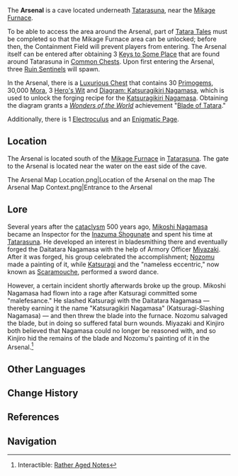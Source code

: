 {{Location Infobox
|image        = The Arsenal.png
|type         = Point of Interest
|region       = Inazuma
|area         = Kannazuka
|subarea      = Tatarasuna
}}
The '''Arsenal''' is a cave located underneath [[Tatarasuna]], near the [[Mikage Furnace]].

To be able to access the area around the Arsenal, part of [[Tatara Tales (Quest)|Tatara Tales]] must be completed so that the Mikage Furnace area can be unlocked; before then, the Containment Field will prevent players from entering. The Arsenal itself can be entered after obtaining 3 [[Key to Some Place|Keys to Some Place]] that are found around Tatarasuna in [[Common Chest]]s. Upon first entering the Arsenal, three [[Ruin Sentinels]] will spawn.

In the Arsenal, there is a [[Luxurious Chest]] that contains 30 [[Primogem]]s, 30,000 [[Mora]], 3 [[Hero's Wit]] and [[Diagram: Katsuragikiri Nagamasa]], which is used to unlock the forging recipe for the [[Katsuragikiri Nagamasa]]. Obtaining the diagram grants a ''[[Wonders of the World]]'' achievement "[[Blade of Tatara]]."

Additionally, there is 1 [[Electroculus]] and an [[Toki Alley Tales|Enigmatic Page]].

==Location==
The Arsenal is located south of the [[Mikage Furnace]] in [[Tatarasuna]]. The gate to the Arsenal is located near the water on the east side of the cave.

<gallery>
The Arsenal Map Location.png|Location of the Arsenal on the map
The Arsenal Map Context.png|Entrance to the Arsenal
</gallery>

==Lore==
Several years after the [[cataclysm]] 500 years ago, [[Mikoshi Nagamasa]] became an Inspector for the [[Inazuma Shogunate]] and spent his time at [[Tatarasuna]]. He developed an interest in bladesmithing there and eventually forged the Daitatara Nagamasa with the help of Armory Officer [[Miyazaki]]. After it was forged, his group celebrated the accomplishment; [[Nozomu]] made a painting of it, while [[Katsuragi]] and the "nameless eccentric," now known as [[Scaramouche]], performed a sword dance.

However, a certain incident shortly afterwards broke up the group. Mikoshi Nagamasa had flown into a rage after Katsuragi committed some "malefesance." He slashed Katsuragi with the Daitatara Nagamasa &mdash; thereby earning it the name "Katsuragikiri Nagamasa" (Katsuragi-Slashing Nagamasa) &mdash; and then threw the blade into the furnace. Nozomu salvaged the blade, but in doing so suffered fatal burn wounds. Miyazaki and Kinjiro both believed that Nagamasa could no longer be reasoned with, and so Kinjiro hid the remains of the blade and Nozomu's painting of it in the Arsenal.<ref name="aged">Interactible: [[Rather Aged Notes]]</ref>

==Other Languages==
{{Other Languages
|en       = Arsenal
|zhs      = 兵库
|zhs_rm   = Bīngkù
|zht      = 兵庫
|zht_rm   = Bīngkù
|zh_tl    = 
|ja       = 武器庫
|ja_rm    = Buki-ko{{Assumed}}
|ja_tl    = Arsenal
|ko       = {{tt|병기고|兵器庫}}
|ko_rm    = Byeonggi-go
|ko_tl    = Arsenal
|es       = Arsenal
|fr       = Arsenal
|ru       = Оружейная комната<ref name="open">Prompt at the Arsenal Gate: "Use the above items to Open Arsenal Gate"</ref> / Арсенал<ref name="aged" />
|ru_tl    = Weapon Room / Arsenal
|th       = Arsenal<!--<ref name="open" /> / คลังแสง<ref name="aged" />-->
<!--|th_rm    = Arsenal / Khlang saeng
|th_tl    = Arsenal / Arsenal-->
|vi       = Kho {{tt|Vũ Khí|武器}}
|vi_tl    = Arsenal
|de       = Waffenlager<ref name="open" /> / Arsenal<ref name="aged" />
|de_tl    = Arsenal
|id       = Arsenal
|pt       = Armazém<ref name="open" /> / Arsenal<ref name="aged" />
|pt_tl    = Arsenal
|tr       = 
|tr_tl    = 
|it       = 
|it_tl    = 
}}

==Change History==
{{Change History|2.0}}

==References==
{{Reflist}}

==Navigation==
{{PoI Navbox|Inazuma}}